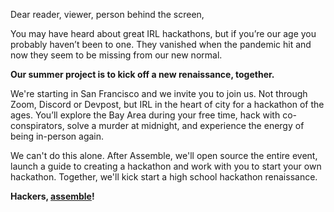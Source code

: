 
<Box className="copy">

Dear reader, viewer, person behind the screen,

You may have heard about great IRL hackathons, but if you’re our age you
probably haven’t been to one. They vanished when the pandemic hit and now they
seem to be missing from our new normal.

**Our summer project is to kick off a new renaissance, together.**

We're starting in San Francisco and we invite you to join us. Not through Zoom,
Discord or Devpost, but IRL in the heart of city for a hackathon of the ages. You’ll explore the Bay Area
during your free time, hack with co-conspirators, solve a murder at midnight, and
experience the energy of being in-person again.

We can't do this alone. After Assemble, we'll open source the entire event, launch a guide to creating a hackathon and work with you to start your own hackathon. Together, we'll kick start a high school hackathon renaissance.

**Hackers, [assemble](https://airtable.com/shrqNfrlrI6JT5XYP)!**

</Box>

<style>
  {/* TODO: don't force these to be global */}
  {`
  .copy p {
    font-size: 18px;
    color: var(--theme-ui-colors-white);
  }
  .copy a {
    color: var(--theme-ui-colors-white) !important;
    text-decoration: underline;
  }
  `}
</style>
